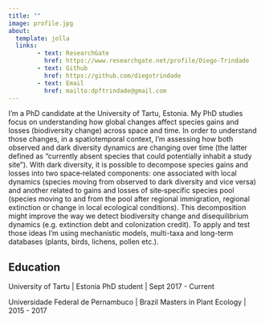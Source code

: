 ```yaml
---
title: ""
image: profile.jpg
about:
  template: jolla
  links:
        - text: ResearchGate
          href: https://www.researchgate.net/profile/Diego-Trindade
        - text: Github
          href: https://github.com/diegotrindade
        - text: Email
          href: mailto:dpftrindade@gmail.com
---
```


I'm a PhD candidate at the University of Tartu, Estonia. My PhD studies focus on understanding how global changes affect species gains and losses (biodiversity change) across space and time. In order to understand those changes, in a spatiotemporal context, I'm assessing how both observed and dark diversity dynamics are changing over time (the latter defined as "currently absent species that could potentially inhabit a study site"). With dark diversity, it is possible to decompose species gains and losses into two space‐related components: one associated with local dynamics (species moving from observed to dark diversity and vice versa) and another related to gains and losses of site‐specific species pool (species moving to and from the pool after regional immigration, regional extinction or change in local ecological conditions). This decomposition might improve the way we detect biodiversity change and disequilibrium dynamics (e.g. extinction debt and colonization credit). To apply and test those ideas I'm using mechanistic models, multi-taxa and long-term databases (plants, birds, lichens, pollen etc.).

## Education

University of Tartu \| Estonia PhD student \| Sept 2017 - Current

Universidade Federal de Pernambuco \| Brazil Masters in Plant Ecology \| 2015 - 2017
